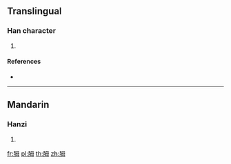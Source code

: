 {{character info/new}}
==Translingual==

===Han character===
{{Han char|rn=130|rad=肉|as=05|sn=9|four=|canj=BWYI}}

# {{defn|Han|sort=肉05}}

====References====
* {{Han ref|kx=0979.100|dkj=29397|dj=1431.010|hdz=32066.010|uh=80DF|ud=32991}}

----

==Mandarin==

===Hanzi===
{{cmn-hanzi|pin=[[chǐ]] ([[chi3]]), [[mǔ]] ([[mu3]])|wg=ch'ih<sup>3</sup>, mu<sup>3</sup>}}

# {{defn|lang=cmn|sort=肉05}}

[[fr:胟]]
[[pl:胟]]
[[th:胟]]
[[zh:胟]]